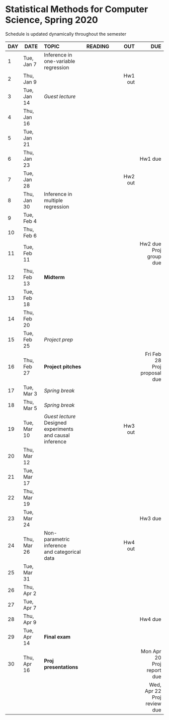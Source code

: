 <h1> Statistical Methods for Computer Science, Spring 2020 </h1>
Schedule is updated dynamically throughout the semester
</br>

<font size="3">

| DAY| DATE          | TOPIC            |READING     |      OUT |        DUE |
|-- | ---------   |:-----------------|:--------------| --------:| ----------:|
| 1 | Tue, Jan 7  |Inference in</br>one-variable regression||   |            |
| 2 | Thu, Jan 9  |                  |               |  Hw1 out |            |
| 3 | Tue, Jan 14 | *Guest lecture*   |          |          |            |
| 4 | Thu, Jan 16 |                  |               |          |            |
| 5 | Tue, Jan 21 |                  |               |          |            |
| 6 | Thu, Jan 23 |                  |               |          | Hw1 due    |
| 7 | Tue, Jan 28 |                  |               |Hw2 out   |            |
| 8 | Thu, Jan 30 |Inference in</br>multiple regression||       |            |
| 9 | Tue, Feb 4  |                  |               |          |            |
|10 | Thu, Feb 6  |                  |               |          |            |
|11 | Tue, Feb 11 |                  |               |          | Hw2 due</br>Proj group due| 
|12 | Thu, Feb 13 | **Midterm**  |               |          |            |
|13 | Tue, Feb 18 |                  |               |          |            |
|14 | Thu, Feb 20 |                  |               |          |            |
|15 | Tue, Feb 25 | *Project prep*|              |          |            |
|16 | Thu, Feb 27 | **Project pitches** |            |          |Fri Feb 28</br>Proj proposal due|
|17 | Tue, Mar 3  |  *Spring break*  |               |          |            |
|18 | Thu, Mar 5  |  *Spring break*  |               |          |            |
|19 | Tue, Mar 10 |*Guest lecture*</br>Designed experiments</br>and causal inference|| Hw3 out  ||
|20 | Thu, Mar 12 |                  |               |          |            |
|21 | Tue, Mar 17 |                  |               |          |            |
|22 | Thu, Mar 19 |                  |               |          |            |
|23 | Tue, Mar 24 |                  |               |          | Hw3 due    |
|24 | Thu, Mar 26 |Non-parametric inference</br>and categorical data||Hw4 out||
|25 | Tue, Mar 31 |              |               |          |            |
|26 | Thu, Apr 2  |              |               |          |            |
|27 | Tue, Apr 7  |                  |               |          |            |
|28 | Thu, Apr 9  |                  |               |          |  Hw4 due   | 
|29 | Tue, Apr 14 | **Final exam**  |                |          |            |
|30 | Thu, Apr 16 | **Proj presentations**  |        |          |  Mon Apr 20</br>Proj report due  |
|   |             |                  |               |          |  Wed, Apr 22</br>Proj review due |
</font>






